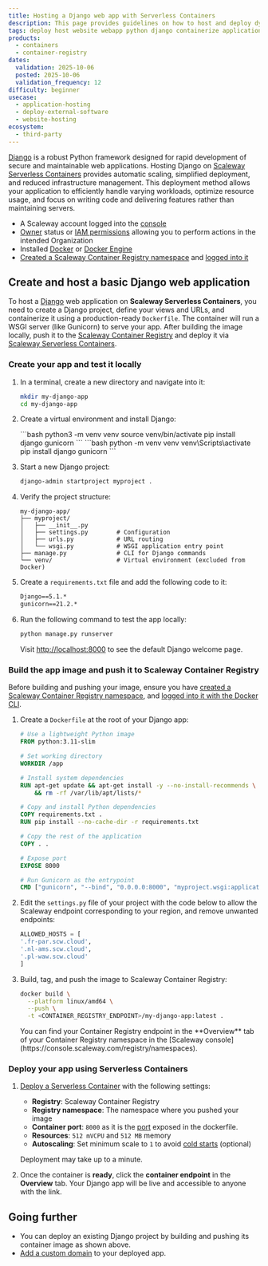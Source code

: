```yaml
---
title: Hosting a Django web app with Serverless Containers
description: This page provides guidelines on how to host and deploy dynamic Django web applications using Scaleway Serverless Containers
tags: deploy host website webapp python django containerize application docker dockerfile
products:
  - containers
  - container-registry
dates:
  validation: 2025-10-06
  posted: 2025-10-06
  validation_frequency: 12
difficulty: beginner
usecase:
  - application-hosting
  - deploy-external-software
  - website-hosting
ecosystem:
  - third-party
---
```



[Django](https://www.djangoproject.com/) is a robust Python framework designed for rapid development of secure and maintainable web applications. Hosting Django on [Scaleway Serverless Containers](/serverless-containers/) provides automatic scaling, simplified deployment, and reduced infrastructure management. This deployment method allows your application to efficiently handle varying workloads, optimize resource usage, and focus on writing code and delivering features rather than maintaining servers.

<Requirements />

- A Scaleway account logged into the [console](https://console.scaleway.com)
- [Owner](/iam/concepts/#owner) status or [IAM permissions](/iam/concepts/#permission) allowing you to perform actions in the intended Organization
- Installed [Docker](https://docs.docker.com/get-started/get-docker/) or [Docker Engine](https://docs.docker.com/engine/install/)
- [Created a Scaleway Container Registry namespace](/container-registry/how-to/create-namespace/) and [logged into it](/container-registry/how-to/connect-docker-cli/)

## Create and host a basic Django web application

To host a [Django](https://www.djangoproject.com/) web application on **Scaleway Serverless Containers**, you need to create a Django project, define your views and URLs, and containerize it using a production-ready `Dockerfile`. The container will run a WSGI server (like Gunicorn) to serve your app. After building the image locally, push it to the [Scaleway Container Registry](/container-registry/) and deploy it via [Scaleway Serverless Containers](/serverless-containers/).

### Create your app and test it locally

1. In a terminal, create a new directory and navigate into it:
    ```bash
    mkdir my-django-app
    cd my-django-app
    ```

2. Create a virtual environment and install Django:

    <Tabs id="python-venv">
      <TabsTab label="Linux/macOS">
        ```bash
        python3 -m venv venv
        source venv/bin/activate
        pip install django gunicorn
        ```
      </TabsTab>
      <TabsTab label="Windows">
        ```bash
        python -m venv venv
        venv\Scripts\activate
        pip install django gunicorn
        ```
      </TabsTab>
    </Tabs>

3. Start a new Django project:
    ```bash
    django-admin startproject myproject .
    ```

4. Verify the project structure:
    ```
    my-django-app/
    ├── myproject/
    │   ├── __init__.py
    │   ├── settings.py        # Configuration
    │   ├── urls.py            # URL routing
    │   └── wsgi.py            # WSGI application entry point
    ├── manage.py              # CLI for Django commands
    └── venv/                  # Virtual environment (excluded from Docker)
    ```

5. Create a `requirements.txt` file and add the following code to it:
    ```txt
    Django==5.1.*
    gunicorn==21.2.*
    ```

6. Run the following command to test the app locally:
    ```bash
    python manage.py runserver
    ```
    Visit [http://localhost:8000](http://localhost:8000) to see the default Django welcome page.

### Build the app image and push it to Scaleway Container Registry

Before building and pushing your image, ensure you have [created a Scaleway Container Registry namespace](/container-registry/how-to/create-namespace/), and [logged into it with the Docker CLI](/container-registry/how-to/connect-docker-cli/).

1. Create a `Dockerfile` at the root of your Django app:
    ```dockerfile
    # Use a lightweight Python image
    FROM python:3.11-slim

    # Set working directory
    WORKDIR /app

    # Install system dependencies
    RUN apt-get update && apt-get install -y --no-install-recommends \
        && rm -rf /var/lib/apt/lists/*

    # Copy and install Python dependencies
    COPY requirements.txt .
    RUN pip install --no-cache-dir -r requirements.txt

    # Copy the rest of the application
    COPY . .

    # Expose port
    EXPOSE 8000

    # Run Gunicorn as the entrypoint
    CMD ["gunicorn", "--bind", "0.0.0.0:8000", "myproject.wsgi:application"]
    ```

2. Edit the `settings.py` file of your project with the code below to allow the Scaleway endpoint corresponding to your region, and remove unwanted endpoints:

    ```py
    ALLOWED_HOSTS = [
    '.fr-par.scw.cloud',
    '.nl-ams.scw.cloud',
    '.pl-waw.scw.cloud'
    ]
    ```

3. Build, tag, and push the image to Scaleway Container Registry:
    ```bash
    docker build \
      --platform linux/amd64 \
      --push \
      -t <CONTAINER_REGISTRY_ENDPOINT>/my-django-app:latest .
    ```
    <Message type="note">
    You can find your Container Registry endpoint in the **Overview** tab of your Container Registry namespace in the [Scaleway console](https://console.scaleway.com/registry/namespaces).
    </Message>

### Deploy your app using Serverless Containers

1. [Deploy a Serverless Container](/serverless-containers/how-to/deploy-container/) with the following settings:
    - **Registry**: Scaleway Container Registry
    - **Registry namespace**: The namespace where you pushed your image
    - **Container port**: `8000` as it is the [port](/serverless-containers/reference-content/port-parameter-variable/) exposed in the dockerfile.
    - **Resources**: `512 mVCPU` and `512 MB` memory
    - **Autoscaling**: Set minimum scale to `1` to avoid [cold starts](/serverless-containers/concepts/#cold-start) (optional)

    Deployment may take up to a minute.

2. Once the container is **ready**, click the **container endpoint** in the **Overview** tab. Your Django app will be live and accessible to anyone with the link.

## Going further

- You can deploy an existing Django project by building and pushing its container image as shown above.
- [Add a custom domain](/serverless-containers/how-to/add-a-custom-domain-to-a-container/) to your deployed app.
